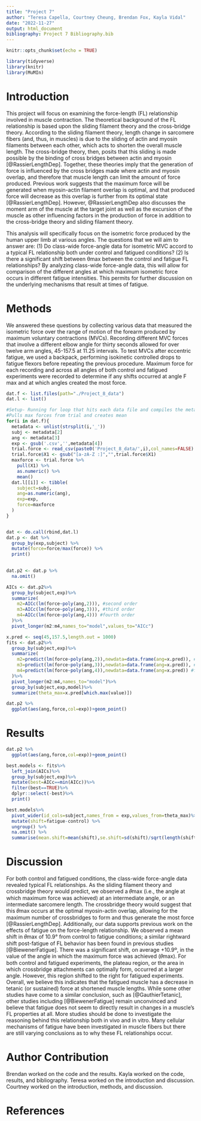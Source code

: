 ```yaml
---
title: "Project 7"
author: "Teresa Capella, Courtney Cheung, Brendan Fox, Kayla Vidal"
date: "2022-11-27"
output: html_document
bibliography: Project 7 Bibliography.bib
---
```


```r
knitr::opts_chunk$set(echo = TRUE)
```

```r
library(tidyverse)
library(knitr)
library(MuMIn)
```
# Introduction
This project will focus on examining the force-length (FL) relationship involved in muscle contraction. The theoretical background of the FL relationship is based upon the sliding filament theory and the cross-bridge theory. According to the sliding filament theory, length change in sarcomere fibers (and, thus, in muscles) is due to the sliding of actin and myosin filaments between each other, which acts to shorten the overall muscle length. The cross-bridge theory, then, posits that this sliding is made possible by the binding of cross bridges between actin and myosin [@RassierLengthDep]. Together, these theories imply that the generation of force is influenced by the cross bridges made where actin and myosin overlap, and therefore that muscle length can limit the amount of force produced. Previous work suggests that the maximum force will be generated when myosin-actin filament overlap is optimal, and that produced force will decrease as this overlap is further from its optimal state [@RassierLengthDep]. However, @RassierLengthDep also discusses the moment arm of the muscle at the target joint as well as the excursion of the muscle as other influencing factors in the production of force in addition to the cross-bridge theory and sliding filament theory.

This analysis will specifically focus on the isometric force produced by the human upper limb at various angles. The questions that we will aim to answer are: (1) Do class-wide force-angle data for isometric MVC accord to a typical FL relationship both under control and fatigued conditions? (2) Is there a significant shift between θmax between the control and fatigue FL relationships? By analyzing class-wide force-angle data, this will allow for comparison of the different angles at which maximum isometric force occurs in different fatigue intensities. This permits for further discussion on the underlying mechanisms that result at times of fatigue. 

# Methods
We answered these questions by collecting various data that measured the isometric force over the range of motion of the forearm produced by maximum voluntary contractions (MVCs). Recording different MVC forces that involve a different elbow angle for thirty seconds allowed for over twelve arm angles, 45-157.5 at 11.25 intervals. To test MVCs after eccentric fatigue, we used a backpack, performing isokinetic controlled drops to fatigue flexors before repeating the previous procedure. Maximum force for each recording and across all angles of both control and fatigued experiments were recorded to determine if any shifts occurred at angle F max and at which angles created the most force. 

```r
dat.f <- list.files(path="./Project_8_data")
dat.l <- list()

#Setup- Running for loop that hits each data file and compiles the metadata
#Pulls max forces from trial and creates mean
for(i in dat.f){
  metadata <- unlist(strsplit(i,'_'))
  subj <- metadata[2]
  ang <- metadata[3]
  exp <- gsub('.csv','',metadata[4])
  trial.force <- read_csv(paste0('Project_8_data/',i),col_names=FALSE)
  trial.force$X1 <- gsub("[a-zA-Z :]","",trial.force$X1)
  maxforce <- trial.force %>% 
    pull(X1) %>% 
    as.numeric() %>% 
    mean()
  dat.l[[i]] <- tibble(
    subject=subj,
    ang=as.numeric(ang),
    exp=exp,
    force=maxforce
  )
}


dat <- do.call(rbind,dat.l)
dat.p <- dat %>% 
  group_by(exp,subject) %>% 
  mutate(force=force/max(force)) %>%
  print()
  
```

```r


dat.p2 <- dat.p %>% 
  na.omit()

AICs <- dat.p2%>%
  group_by(subject,exp)%>%
  summarize(
    m2=AICc(lm(force~poly(ang,2))), #second order
    m3=AICc(lm(force~poly(ang,3))), #third order
    m4=AICc(lm(force~poly(ang,4))) #fourth order
  )%>%
  pivot_longer(m2:m4,names_to="model",values_to="AICc")

x.pred <- seq(45,157.5,length.out = 1000)
fits <- dat.p2%>%
  group_by(subject,exp)%>%
  summarize(
    m2=predict(lm(force~poly(ang,2)),newdata=data.frame(ang=x.pred)), #second order
    m3=predict(lm(force~poly(ang,3)),newdata=data.frame(ang=x.pred)), #third order
    m4=predict(lm(force~poly(ang,4)),newdata=data.frame(ang=x.pred)) #fourth order
  )%>%
  pivot_longer(m2:m4,names_to="model")%>%
  group_by(subject,exp,model)%>%
  summarize(theta_max=x.pred[which.max(value)])

dat.p2 %>%
  ggplot(aes(ang,force,col=exp))+geom_point()


```
# Results

```r

dat.p2 %>%
  ggplot(aes(ang,force,col=exp))+geom_point()
```


```r

best.models <- fits%>%
  left_join(AICs)%>%
  group_by(subject,exp)%>%
  mutate(best=AICc==min(AICc))%>%
  filter(best==TRUE)%>%
  dplyr::select(-best)%>%
  print()
```

```r
best.models%>%
  pivot_wider(id_cols=subject,names_from = exp,values_from=theta_max)%>%
  mutate(shift=fatigue-control) %>% 
  ungroup() %>%
  na.omit() %>% 
  summarise(mean.shift=mean(shift),se.shift=sd(shift)/sqrt(length(shift)))


```
# Discussion

For both control and fatigued conditions, the class-wide force-angle data revealed typical FL relationships. As the sliding filament theory and crossbridge theory would predict, we observed a 𝜃max (i.e., the angle at which maximum force was achieved) at an intermediate angle, or an intermediate sarcomere length. The crossbridge theory would suggest that this 𝜃max occurs at the optimal myosin-actin overlap, allowing for the maximum number of crossbridges to form and thus generate the most force [@RassierLengthDep]. Additionally, our data supports previous work on the effects of fatigue on the force-length relationship. We observed a mean shift in 𝜃max of 10.9° from control to fatigue conditions; a similar rightward shift post-fatigue of FL behavior has been found in previous studies [@BiewenerFatigue]. 
There was a significant shift, on average +10.9º, in the value of the angle in which the maximum force was achieved (𝜃max). For both control and fatigued experiments, the plateau region, or the area in which crossbridge attachments can optimally form, occurred at a larger angle. However, this region shifted to the right for fatigued experiments. Overall, we believe this indicates that the fatigued muscle has a decrease in tetanic (or sustained) force at shortened muscle lengths. While some other studies have come to a similar conclusion, such as [@GauthierTetanic], other studies including  [@BiewenerFatigue] remain unconvinced and believe that fatigue does not seem to directly result in changes in a muscle’s FL properties at all. More studies should be done to investigate the reasoning behind this relationship both in vivo and in vitro. Many cellular mechanisms of fatigue have been investigated in muscle fibers but there are still varying conclusions as to why these FL relationships occur.  


# Author Contribution
Brendan worked on the code and the results. 
Kayla worked on the code, results, and bibliography. 
Teresa worked on the introduction and discussion. 
Courtney worked on the introduction, methods, and discussion. 

# References